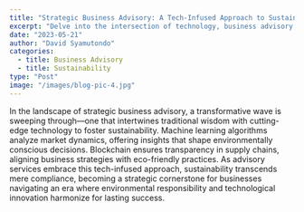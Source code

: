 ```yaml
---
title: "Strategic Business Advisory: A Tech-Infused Approach to Sustainability."
excerpt: "Delve into the intersection of technology, business advisory, and sustainability. "
date: "2023-05-21"
author: "David Syamutondo"
categories:
  - title: Business Advisory 
  - title: Sustainability
type: "Post"
image: "/images/blog-pic-4.jpg"
---
```

In the landscape of strategic business advisory, a transformative wave is sweeping through—one that intertwines traditional wisdom with cutting-edge technology to foster sustainability. Machine learning algorithms analyze market dynamics, offering insights that shape environmentally conscious decisions. Blockchain ensures transparency in supply chains, aligning business strategies with eco-friendly practices. As advisory services embrace this tech-infused approach, sustainability transcends mere compliance, becoming a strategic cornerstone for businesses navigating an era where environmental responsibility and technological innovation harmonize for lasting success.